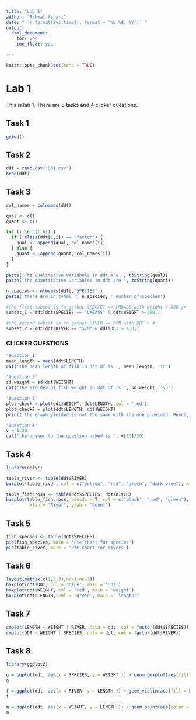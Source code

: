 ```yaml
---
title: "Lab 1"
author: "Rahmat Ashari"
date: " `r format(Sys.time(), format = '%b %d, %Y')` "
output: 
  html_document:
    toc: yes
    toc_float: yes

---
```

```r
knitr::opts_chunk$set(echo = TRUE)
```

# Lab 1
This is lab 1. There are 8 tasks and 4 clicker questions. 

## Task 1

```r
getwd()
```

## Task 2
```r
ddt = read.csv('DDT.csv')
head(ddt)
```

## Task 3
```r
col_names = colnames(ddt)

qual <- c()
quant <- c()

for (i in c(1:6)) {
  if ( class(ddt[1,i]) == 'factor') {
    qual <- append(qual, col_names[i])
  } else {
    quant <- append(quant, col_names[i])
  }
}

paste('The qualitative variabels in ddt are ', toString(qual))
paste('the quantitative variables in ddt are ', toString(quant))

n_species <- nlevels(ddt[,"SPECIES"])
paste('there are in total ', n_species, ' number of species')

#the first subset is to gather SPECIES == LMBASS with weight > 800 gr
subset_1 = ddt[ddt$SPECIES == "LMBASS" & ddt$WEIGHT > 800,]

#the second subset is to gather RIVER == SCM with DDT > 4
subset_2 = ddt[ddt$RIVER == "SCM" & ddt$DDT > 4.0,]

```

### CLICKER QUESTIONS
```r
'Question 1'
mean_length = mean(ddt$LENGTH)
cat('The mean length of fish in ddt df is ', mean_length, '\n')

'Question 2'
sd_weight = sd(ddt$WEIGHT)
cat('The std dev of fish weight in ddt df is ', sd_weight, '\n')

'Question 3'
plot_check = plot(ddt$WEIGHT, ddt$LENGTH, col = 'red')
plot_check2 = plot(ddt$LENGTH, ddt$WEIGHT)
print('the graph yielded is not the same with the one provided. Hence, the answer is No. The graph provided is weight vs length not length vs weight')

'Question 4'
v = 1:20
cat('the answer to the question asked is ', v[20]/20)
```


## Task 4
```r
library(dplyr)

table_river <- table(ddt$RIVER)
barplot(table_river, col = c("yellow", "red", "green", "dark blue"), xlab = "River", ylab = "Count")

table_fishcross <- table(ddt$SPECIES, ddt$RIVER)
barplot(table_fishcross, beside = T, col = c("black", "red", "green"), legend =  rownames(table_fishcross),
         xlab = "River", ylab = "Count")
```

## Task 5
```r
fish_species <- table(ddt$SPECIES)
pie(fish_species, main = 'Pie chart for species')
pie(table_river, main = 'Pie chart for rivers')
```

## Task 6
```r
layout(matrix(c(1,2,3),nr=1,nc=3))
boxplot(ddt$DDT, col = 'blue', main = 'ddt')
boxplot(ddt$WEIGHT, col = 'red', main = 'weight')
boxplot(ddt$LENGTH, col = 'green', main = 'length')
```

## Task 7
```r
coplot(LENGTH ~ WEIGHT | RIVER, data = ddt, col = factor(ddt$SPECIES))
coplot(DDT ~ WEIGHT | SPECIES, data = ddt, col = factor(ddt$RIVER))
```

## Task 8
```r
library(ggplot2)

g = ggplot(ddt, aes(x = SPECIES, y = WEIGHT )) + geom_boxplot(aes(fill = RIVER)) + ggtitle('Rahmat Ashari')
g

f = ggplot(ddt, aes(x = RIVER, y = LENGTH )) + geom_violin(aes(fill = SPECIES)) + ggtitle('Rahmat Ashari')
f

m = ggplot(ddt, aes(x = WEIGHT, y = LENGTH )) + geom_point(aes(color = SPECIES)) + ggtitle('Rahmat Ashari')
m
```



